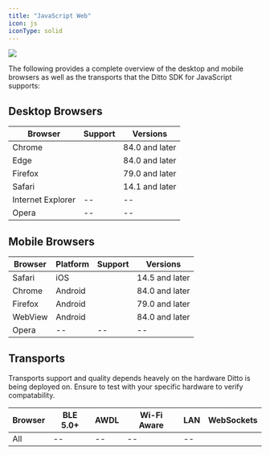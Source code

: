```yaml
---
title: "JavaScript Web"
icon: js
iconType: solid
---
```


<Frame>
  <img src="/images/v4.6/release-3.webp"/>
</Frame>

The following provides a complete overview of the desktop and mobile browsers as well as the transports that the Ditto SDK for JavaScript supports:

## Desktop Browsers

| **Browser** | **Support** | **Versions** |
| --- | --- | --- |
| Chrome | <Icon icon="check" iconType="solid" /> | 84.0 and later |
| Edge | <Icon icon="check" iconType="solid" /> | 84.0 and later |
| Firefox | <Icon icon="check" iconType="solid" /> | 79.0 and later |
| Safari | <Icon icon="check" iconType="solid" /> | 14.1 and later |
| Internet Explorer | \-- | \-- |
| Opera | \-- | \-- |

## Mobile Browsers

| **Browser** | **Platform** | **Support** | **Versions** |
| --- | --- | --- | --- |
| Safari | iOS | <Icon icon="check" iconType="solid" /> | 14.5 and later |
| Chrome | Android | <Icon icon="check" iconType="solid" /> | 84.0 and later |
| Firefox | Android | <Icon icon="check" iconType="solid" /> | 79.0 and later |
| WebView | Android | <Icon icon="check" iconType="solid" /> | 84.0 and later |
| Opera | \-- | \-- | \-- |

## Transports
<Warning>
  Transports support and quality depends heavely on the hardware Ditto is being deployed on. Ensure to test with your specific hardware to verify compatability.
</Warning>

| **Browser** | **BLE 5.0+** | **AWDL** | **Wi-Fi Aware** | **LAN** | **WebSockets** |
| --- | --- | --- | --- | --- | --- |
| All | \-- | \-- | \-- | \-- | <Icon icon="check" iconType="solid" /> |
